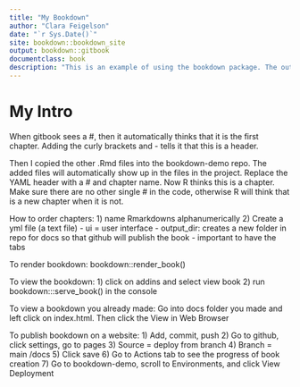 ```yaml
---
title: "My Bookdown"
author: "Clara Feigelson"
date: "`r Sys.Date()`"
site: bookdown::bookdown_site 
output: bookdown::gitbook
documentclass: book
description: "This is an example of using the bookdown package. The output format for this example is bookdown::gitbook."
---
```


# My Intro {-}

When gitbook sees a #, then it automatically thinks that it is the first chapter. Adding the curly brackets and - tells it that this is a header. 

Then I copied the other .Rmd files into the bookdown-demo repo. The added files will automatically show up in the files in the project. Replace the YAML header with a # and chapter name. Now R thinks this is a chapter. Make sure there are no other single # in the code, otherwise R will think that is a new chapter when it is not.

How to order chapters: 
1) name Rmarkdowns alphanumerically
2) Create a yml file (a text file)
  - ui = user interface
  - output_dir: creates a new folder in repo for docs so that github will publish the book
  - important to have the tabs
  
 
To render bookdown: 
bookdown::render_book()

To view the bookdown:
1) click on addins and select view book
2) run bookdown:::serve_book() in the console

To view a bookdown you already made:
Go into docs folder you made and left click on index.html. Then click the View in Web Browser

To publish bookdown on a website:
1) Add, commit, push
2) Go to github, click settings, go to pages
3) Source = deploy from branch
4) Branch = main /docs
5) Click save
6) Go to Actions tab to see the progress of book creation
7) Go to bookdown-demo, scroll to Environments, and click View Deployment

